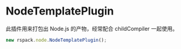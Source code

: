 
# NodeTemplatePlugin

此插件用来打包出 Node.js 的产物，经常配合 childCompiler 一起使用。

```js
new rspack.node.NodeTemplatePlugin();
```
